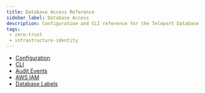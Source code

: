 ```yaml
---
title: Database Access Reference
sidebar_label: Database Access
description: Configuration and CLI reference for the Teleport Database Service.
tags:
 - zero-trust
 - infrastructure-identity
---
```


- [Configuration](configuration.mdx)
- [CLI](cli.mdx)
- [Audit Events](audit.mdx)
- [AWS IAM](aws.mdx)
- [Database Labels](labels.mdx)

